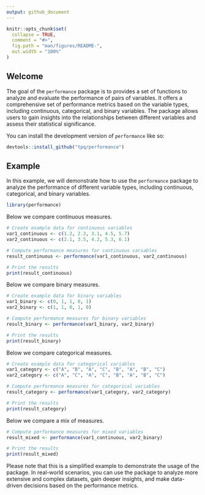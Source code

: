 ```yaml
---
output: github_document
---
```


<!-- README.md is generated from README.Rmd. Please edit that file -->

```r
knitr::opts_chunk$set(
  collapse = TRUE,
  comment = "#>",
  fig.path = "man/figures/README-",
  out.width = "100%"
)
```

## Welcome

The goal of the `performance` package is to provides a set of functions to analyze and evaluate the performance of pairs of variables. It offers a comprehensive set of performance metrics based on the variable types, including continuous, categorical, and binary variables. The package allows users to gain insights into the relationships between different variables and assess their statistical significance.

You can install the development version of `performance` like so:

``` r
devtools::install_github("tpq/performance")
```

## Example

In this example, we will demonstrate how to use the `performance` package to analyze the performance of different variable types, including continuous, categorical, and binary variables.

```r
library(performance)
```

Below we compare continuous measures.

```r
# Create example data for continuous variables
var1_continuous <- c(1.2, 2.3, 3.1, 4.5, 5.7)
var2_continuous <- c(2.1, 3.5, 4.2, 5.3, 6.1)

# Compute performance measures for continuous variables
result_continuous <- performance(var1_continuous, var2_continuous)

# Print the results
print(result_continuous)
```

Below we compare binary measures.

```r
# Create example data for binary variables
var1_binary <- c(0, 1, 1, 0, 1)
var2_binary <- c(1, 1, 0, 1, 0)

# Compute performance measures for binary variables
result_binary <- performance(var1_binary, var2_binary)

# Print the results
print(result_binary)
```

Below we compare categorical measures.

```r
# Create example data for categorical variables
var1_category <- c("A", "B", "A", "C", "B", "A", "B", "C")
var2_category <- c("A", "C", "A", "C", "B", "A", "B", "C")

# Compute performance measures for categorical variables
result_category <- performance(var1_category, var2_category)

# Print the results
print(result_category)
```

Below we compare a mix of measures.

```r
# Compute performance measures for mixed variables
result_mixed <- performance(var1_continuous, var2_binary)

# Print the results
print(result_mixed)
```

Please note that this is a simplified example to demonstrate the usage of the package. In real-world scenarios, you can use the package to analyze more extensive and complex datasets, gain deeper insights, and make data-driven decisions based on the performance metrics.
